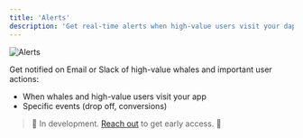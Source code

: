 ```yaml
---
title: 'Alerts'
description: 'Get real-time alerts when high-value users visit your dapp or when critical events occur.'
---
```


<Frame caption="Alerts">
  <img src="/images/alerts.png" alt="Alerts" />
</Frame>

Get notified on Email or Slack of high-value whales and important user actions:
- When whales and high-value users visit your app
- Specific events (drop off, conversions)

> 🚧 In development. <a href="https://cal.com/formo/30min">Reach out</a> to get early access. 🚧

